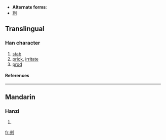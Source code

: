 * '''Alternate forms''':
* [[刺]]

==Translingual==
===Han character===
{{Han char|rad=刀|as=06|sn=8|four=|canj=大廿中弓 (KTLN)}}
# [[stab]]
# [[prick]], [[irritate]]
# [[prod]]
====References====
{{Han ref|kx=0139.251|hdz=10333.041|uh=523E|ud=21054}}
----
==Mandarin==
===Hanzi===
{{cmn-hanzi|pin=[[cì]] (ci4)|wg=tz'u<sup>4</sup>}}
# {{defn|Mandarin}}




[[fr:刾]]